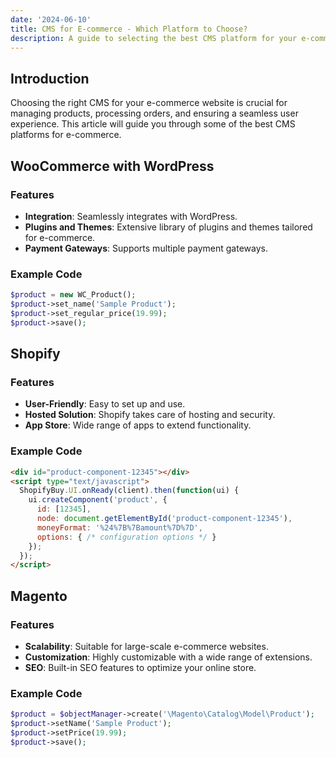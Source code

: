 ```yaml
---
date: '2024-06-10'
title: CMS for E-commerce - Which Platform to Choose?
description: A guide to selecting the best CMS platform for your e-commerce website.
---
```


## Introduction

Choosing the right CMS for your e-commerce website is crucial for managing products, processing orders, and ensuring a seamless user experience. This article will guide you through some of the best CMS platforms for e-commerce.

## WooCommerce with WordPress

### Features

- **Integration**: Seamlessly integrates with WordPress.
- **Plugins and Themes**: Extensive library of plugins and themes tailored for e-commerce.
- **Payment Gateways**: Supports multiple payment gateways.

### Example Code

```php
$product = new WC_Product();
$product->set_name('Sample Product');
$product->set_regular_price(19.99);
$product->save();
```

## Shopify

### Features

- **User-Friendly**: Easy to set up and use.
- **Hosted Solution**: Shopify takes care of hosting and security.
- **App Store**: Wide range of apps to extend functionality.

### Example Code

```html
<div id="product-component-12345"></div>
<script type="text/javascript">
  ShopifyBuy.UI.onReady(client).then(function(ui) {
    ui.createComponent('product', {
      id: [12345],
      node: document.getElementById('product-component-12345'),
      moneyFormat: '%24%7B%7Bamount%7D%7D',
      options: { /* configuration options */ }
    });
  });
</script>
```

## Magento

### Features

- **Scalability**: Suitable for large-scale e-commerce websites.
- **Customization**: Highly customizable with a wide range of extensions.
- **SEO**: Built-in SEO features to optimize your online store.

### Example Code

```php
$product = $objectManager->create('\Magento\Catalog\Model\Product');
$product->setName('Sample Product');
$product->setPrice(19.99);
$product->save();
```